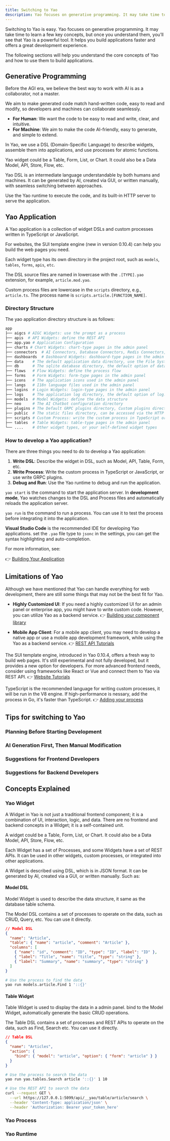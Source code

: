 ```yaml
---
title: Switching to Yao
description: Yao focuses on generative programming. It may take time to learn a few key concepts, but once you understand them, you’ll see that Yao is a powerful tool. It helps you build applications faster and offers a great development experience.
---
```


Switching to Yao is easy. Yao focuses on generative programming. It may take time to learn a few key concepts, but once you understand them, you’ll see that Yao is a powerful tool. It helps you build applications faster and offers a great development experience.

The following sections will help you understand the core concepts of Yao and how to use them to build applications.

## Generative Programming

Before the AGI era, we believe the best way to work with AI is as a collaborator, not a master.

We aim to make generated code match hand-written code, easy to read and modify, so developers and machines can collaborate seamlessly.

- **For Human**: We want the code to be easy to read and write, clear, and intuitive.
- **For Machine**: We aim to make the code AI-friendly, easy to generate, and simple to extend.

In Yao, we use a DSL (Domain-Specific Language) to describe widgets, assemble them into applications, and use processes for atomic functions.

Yao widget could be a Table, Form, List, or Chart. It could also be a Data Model, API, Store, Flow, etc.

Yao DSL is an intermediate language understandable by both humans and machines. It can be generated by AI, created via GUI, or written manually, with seamless switching between approaches.

Use the Yao runtime to execute the code, and its built-in HTTP server to serve the application.

## Yao Application

A Yao application is a collection of widget DSLs and custom processes written in TypeScript or JavaScript.

For websites, the SUI template engine (new in version 0.10.4) can help you build the web pages you need.

Each widget type has its own directory in the project root, such as `models`, `tables`, `forms`, `apis`, `etc`.

The DSL source files are named in lowercase with the `.[TYPE].yao` extension, for example, `article.mod.yao`.

Custom process files are lowercase in the `scripts` directory, e.g., `article.ts`. The process name is `scripts.article.[FUNCTION_NAME]`.

### Directory Structure

The yao application directory structure is as follows:

```bash
app
├── aigcs # AIGC Widgets: use the prompt as a process
├── apis  # API Widgets: define the REST API
├── app.yao # Application Configuration
├── charts # Chart Widgets: chart-type pages in the admin panel
├── connectors  # AI Connectors, Database Connectors, Redis Connectors, etc.
├── dashboards  # Dashboard Widgets: dashboard-type pages in the admin panel
├── data    # The default application data directory, use the File System Process or JSAPI to access. Custom data directory can be set in environment variables.
├── db      # The sqlite database directory, the default option of database. If use another database, this directory is not necessary.
├── flows   # Flow Widgets: define the process flow
├── forms   # Form Widgets: form-type pages in the admin panel
├── icons   # The application icons used in the admin panel
├── langs   # I18n language files used in the admin panel
├── logins  # Login Widgets: login-type pages in the admin panel
├── logs    # The application log directory, the default option of log. Custom log directory can be set in environment variables.
├── models  # Model Widgets: define the data structure
├── neo     # The AI Chatbot configuration directory
├── plugins # The Default GRPC plugins directory, Custom plugins directory can be set in environment variables.
├── public  # The static files directory, can be accessed via the HTTP server. SUI template engine generates the web pages here too.
├── scripts # Custom Process: write the custom process in TypeScript or JavaScript
├── tables  # Table Widgets: table-type pages in the admin panel
└── ....    # Other widget types, or your self-defined widget types
```

### How to develop a Yao application?

There are three things you need to do to develop a Yao application:

1. **Write DSL**: Describe the widget in DSL, such as Model, API, Table, Form, etc.
2. **Write Process**: Write the custom process in TypeScript or JavaScript, or use write GRPC plugins.
3. **Debug and Run**: Use the Yao runtime to debug and run the application.

`yao start` is the command to start the application server. In **development mode**, Yao watches changes to the DSL and Process files and automatically reloads the application server.

`yao run` is the command to run a process. You can use it to test the process before integrating it into the application.

**Visual Studio Code** is the recommended IDE for developing Yao applications. set the `.yao` file type to `jsonc` in the settings, you can get the syntax highlighting and auto-completion.

For more information, see:

👉 [Building Your Application](../building-your-application)

## Limitations of Yao

Although we have mentioned that Yao can handle everything for web development, there are still some things that may not be the best fit for Yao.

- **Highly Customized UI**: If you need a highly customized UI for an admin panel or enterprise app, you might have to write custom code. However, you can utilize Yao as a backend service. 👉 [Building your component library](../using-source-code/building-your-component-library)

- **Mobile App Client**: For a mobile app client, you may need to develop a native app or use a mobile app development framework, while using the Yao as a backend service. 👉 [REST API Tutorials](/docs/tutorials/api/getting-started)

The SUI template engine, introduced in Yao 0.10.4, offers a fresh way to build web pages. It's still experimental and not fully developed, but it provides a new option for developers. For more advanced frontend needs, consider using frameworks like React or Vue and connect them to Yao via REST API. 👉 [Website Tutorials](/docs/tutorials/website/getting-started)

TypeScript is the recommended language for writing custom processes, it will be run in the V8 engine. If high-performance is nessary, add the process in Go, it's faster than TypeScript. 👉 [Adding your process](../using-source-code/adding-your-process)

## Tips for switching to Yao

### Planning Before Starting Development

### AI Generation First, Then Manual Modification

### Suggestions for Frontend Developers

### Suggestions for Backend Developers

## Concepts Explained

### Yao Widget

A Widget in Yao is not just a traditional frontend component; it is a combination of UI, interaction, logic, and data. There are no frontend and backend concepts in a Widget; it is a self-contained unit.

A widget could be a Table, Form, List, or Chart. It could also be a Data Model, API, Store, Flow, etc.

Each Widget has a set of Processes, and some Widgets have a set of REST APIs. It can be used in other widgets, custom processes, or integrated into other applications.

A Widget is described using DSL, which is in JSON format. It can be generated by AI, created via a GUI, or written manually. Such as:

#### Model DSL

Model Widget is used to describe the data structure, it same as the database table schema.

The Model DSL contains a set of processes to operate on the data, such as CRUD, Query, etc. You can use it directly.

```json
// Model DSL
{
  "name": "Article",
  "table": { "name": "article", "comment": "Article" },
  "columns": [
    { "name": "id", "comment": "ID", "type": "ID", "label": "ID" },
    { "label": "Title", "name": "title", "type": "string" },
    { "label": "Summary", "name": "summary", "type": "string" }
  ]
}
```

```bash
# Use the process to find the data
yao run models.article.Find 1 '::{}'
```

#### Table Widget

Table Widget is used to display the data in a admin panel. bind to the Model Widget, automatically generate the basic CRUD operations.

The Table DSL contains a set of processes and REST APIs to operate on the data, such as Find, Search etc. You can use it directly.

```json
// Table DSL
{
  "name": "Articles",
  "action": {
    "bind": { "model": "article", "option": { "form": "article" } }
  }
}
```

```bash
# Use the process to search the data
yao run yao.tables.Search article '::{}' 1 10
```

```bash
# Use the REST API to search the data
curl --request GET \
  --url https://127.0.0.1:5099/api/__yao/table/article/search \
  --header 'Content-Type: application/json' \
  --header 'Authorization: Bearer your_token_here'
```

### Yao Process

### Yao Runtime
